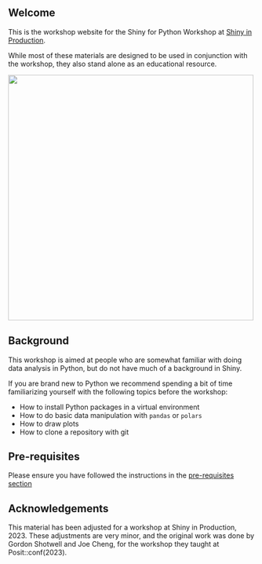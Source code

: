 ## Welcome

This is the workshop website for the Shiny for Python Workshop at [Shiny in Production](https://shiny-in-production.jumpingrivers.com/).

While most of these materials are designed to be used in conjunction with the workshop, they also stand alone as an educational resource.

![](slides/images\shiny-for-python-newcastle.jpg){fig-alt="Stock photo image of the top section of the Newcastle footbridge against blue sky, with logos for both Shiny and Python" fig-align="center" width="500"}

## Background

This workshop is aimed at people who are somewhat familiar with doing data analysis in Python, but do not have much of a background in Shiny.

If you are brand new to Python we recommend spending a bit of time familiarizing yourself with the following topics before the workshop:

-   How to install Python packages in a virtual environment
-   How to do basic data manipulation with `pandas` or `polars`
-   How to draw plots
-   How to clone a repository with git

## Pre-requisites

Please ensure you have followed the instructions in the [pre-requisites section](docs/pre-requisites.qmd)

## Acknowledgements

This material has been adjusted for a workshop at Shiny in Production, 2023. These adjustments are very minor, and the original work was done by Gordon Shotwell and Joe Cheng, for the workshop they taught at Posit::conf(2023).